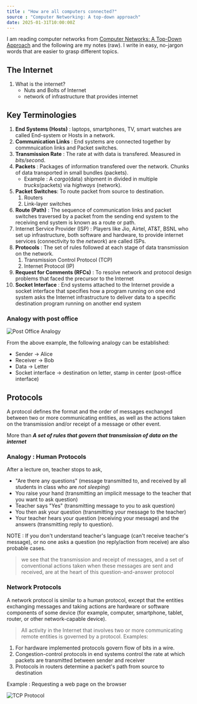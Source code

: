 ```yaml
---
title : "How are all computers connected?"
source : "Computer Networking: A top-down approach"
date: 2025-01-31T10:00:00Z
---
```

I am reading computer networks from [Computer Networks: A Top-Down Approach](https://gaia.cs.umass.edu/kurose_ross/online_lectures.htm) and the following are my notes (raw). 
I write in easy, no-jargon words that are easier to grasp different topics.

## The Internet
1. What is the internet?
    - Nuts and Bolts of Internet 
    - network of infrastructure that provides internet 

## Key Terminologies
1. **End Systems (Hosts)** : laptops, smartphones, TV, smart watches are called End-system or Hosts in a network.
2. **Communication Links** : End systems are connected together by commnuication links and Packet switches.
3. **Transmission Rate** : The rate at with data is transfered. Measured in *bits/secon*d.
4. **Packets** : Packages of information transfered over the network. Chunks of data transported in small bundles (packets).
    - Example : A *cargo*(data) shipment in divided in multiple *trucks*(packets) via *highways* (network).
5. **Packet Switches**: To route packet from source to destination. 
    1. Routers
    2. Link-layer switches
6. **Route (Path)** :  The sequence of communication links and packet switches traversed by a packet from the sending 
end system to the receiving end system is known as a route or path.
7. Internet Service Provider (ISP) : Players like Jio, Airtel, AT&T, BSNL who set up infrastructure, both software and hardware, to provide internet services (connectivity to the *network*) are called ISPs.
8. **Protocols** : The set of rules followed at each stage of data transmission on the network.
    1. Transmission Control Protocol (TCP)
    2. Internet Protocol (IP)
9. **Request for Comments (RFCs)** : To resolve network and protocol design problems that faced the precursor to the Internet
10. **Socket Interface** : End systems attached to the Internet provide a socket interface that specifies 
how a program running on one end system asks the Internet infrastructure to deliver 
data to a specific destination program running on another end system

### Analogy with post office
<div className="mt-4 flex justify-center items-center">
<Image
      src="/static/tils/24-10-2024/analogy.png"
      height={600}
      width={580}
      alt="Post Office Analogy"/>
</div>

From the above example, the following analogy can be established:
- Sender -> Alice
- Receiver -> Bob
- Data -> Letter
- Socket interface -> destination on letter, stamp in center (post-office interface)

## Protocols
A protocol defines the format and the order of messages exchanged between two 
or more communicating entities, as well as the actions taken on the transmission 
and/or receipt of a message or other event.

More than *__A set of rules that govern that transmission of data on the internet__*

### Analogy : Human Protocols
After a lecture on, teacher stops to ask,

- "Are there any questions" (message transmitted to, and received by all students in class who are _not sleeping_)
- You raise your hand (transmitting an implicit message to the teacher that you want to ask question)
- Teacher says "Yes" (transmitting message to you to ask question)
- You then ask your question (transmitting your message to the teacher)
- Your teacher hears your question (receiving your message) and the answers (transmitting reply to question).

NOTE : If you don't understand teacher's language (can't receive teacher's message), or no one asks a question (no reply/action from receive) are also probable cases.

> we see that the transmission and receipt of messages, and a set of conventional actions taken when these messages are sent and received, are at the heart  of this question-and-answer protocol

### Network Protocols
A network protocol is similar to a human protocol, except that the entities exchanging messages and taking actions are hardware or software components of some 
device (for example, computer, smartphone, tablet, router, or other network-capable 
device).

> All activity in the Internet that involves two or more communicating remote  entities is governed by a protocol.
Examples:
1. For hardware implemented protocols govern flow of bits in a wire.
2. Congestion-control protocols in end systems control the rate at which packets are transmitted between sender and receiver
3. Protocols in routers determine a packet's path from source to destination

Example : Requesting a web page on the browser
<div className="mt-4 flex justify-center items-center">
<Image
      src="/static/tils/24-10-2024/protocol.png"
      height={600}
      width={580}
      alt="TCP Protocol"/>
</div>
